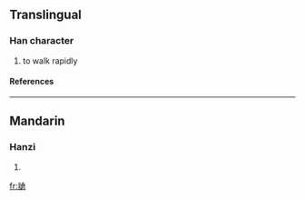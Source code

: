 ==Translingual==
===Han character===
{{Han char|rn=90|rad=爿|as=10|sn=14|four=2826<sub>7</sub>|canj=女一人戈口 (VMOIR)}}
# to walk rapidly
====References====
{{Han ref|kx=0692.180|dkj=19792|dj=1105.080|hdz=42378.100|uh=7244|ud=29252|bh=E2C5|bd=58053}}

----
==Mandarin==
===Hanzi===
{{cmn-hanzi|pin=[[qiāng]] (qiang1)|wg=ch'iang<sup>1</sup>}}
# {{defn|Mandarin}}

[[fr:牄]]